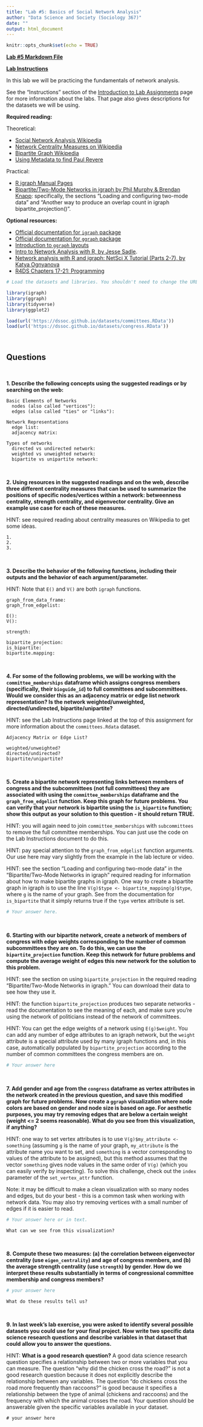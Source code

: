 ```yaml
---
title: "Lab #5: Basics of Social Network Analysis"
author: "Data Science and Society (Sociology 367)"
date: ""
output: html_document
---
```


```r
knitr::opts_chunk$set(echo = TRUE)
```

**[Lab #5 Markdown File](/assignments/Lab_5.Rmd)**

**[Lab Instructions](https://dssoc.github.io/assignments/lab_instructions.html)**

In this lab we will be practicing the fundamentals of network analysis. 

See the "Instructions" section of the [Introduction to Lab Assignments](https://dssoc.github.io/assignments/lab_instructions.html) page for more information about the labs. That page also gives descriptions for the datasets we will be using.

**Required reading:** 

Theoretical:

+ [Social Network Analysis Wikipedia](https://en.wikipedia.org/wiki/Social_network_analysis)
+ [Network Centrality Measures on Wikipedia](https://en.wikipedia.org/wiki/Centrality)
+ [Bipartite Graph Wikipedia](https://en.wikipedia.org/wiki/Bipartite_graph)
+ [Using Metadata to find Paul Revere](https://kieranhealy.org/blog/archives/2013/06/09/using-metadata-to-find-paul-revere/)

Practical:

+ [R igraph Manual Pages](https://igraph.org/r/doc/aaa-igraph-package.html)
+ [Bipartite/Two-Mode Networks in igraph by Phil Murphy & Brendan Knapp](https://rpubs.com/pjmurphy/317838): specifically, the sections "Loading and configuring two-mode data" and "Another way to produce an overlap count in igraph bipartite_projection()".


**Optional resources:**

* [Official documentation for `igraph` package](https://igraph.org/r/doc/)
* [Official documentation for `ggraph` package](https://cran.r-project.org/web/packages/ggraph/ggraph.pdf)
* [Introduction to `ggraph` layouts](https://www.data-imaginist.com/2017/ggraph-introduction-layouts/)
* [Intro to Network Analysis with R, by Jesse Sadle](https://www.jessesadler.com/post/network-analysis-with-r/). 
* [Network analysis with R and igraph: NetSci X Tutorial (Parts 2-7), by Katya Ognyanova](https://kateto.net/networks-r-igraph)
* [R4DS Chapters 17-21: Programming](https://r4ds.had.co.nz/program-intro.html)




```r
# Load the datasets and libraries. You shouldn't need to change the URL in the `load` function.

library(igraph)
library(ggraph)
library(tidyverse)
library(ggplot2)

load(url('https://dssoc.github.io/datasets/committees.RData'))
load(url('https://dssoc.github.io/datasets/congress.RData'))
```
<br/>

## Questions
<br>

**1. Describe the following concepts using the suggested readings or by searching on the web:**

```
Basic Elements of Networks
  nodes (also called "vertices"): 
  edges (also called "ties" or "links"): 

Network Representations
  edge list: 
  adjacency matrix: 

Types of networks
  directed vs undirected network: 
  weighted vs unweighted network: 
  bipartite vs unipartite network: 
```
<br/>


**2. Using resources in the suggested readings and on the web, describe three different centrality measures that can be used to summarize the positions of specific nodes/vertices within a network: betweenness centrality, strength centrality, and eigenvector centrality. Give an example use case for each of these measures.**

HINT: see required reading about centrality measures on Wikipedia to get some ideas.
```
1. 
2. 
3. 
```
<br/>


**3. Describe the behavior of the following functions, including their outputs and the behavior of each argument/parameter.**

HINT: Note that `E()` and `V()` are both `igraph` functions.
```
graph_from_data_frame: 
graph_from_edgelist: 

E(): 
V(): 

strength: 

bipartite_projection: 
is_bipartite: 
bipartite.mapping: 
```
<br/>


**4. For some of the following problems, we will be working with the `committee_memberships` dataframe which assigns congress members (specifically, their `bioguide_id`) to full committees and subcommittees. Would we consider this as an adjacency matrix or edge list network representation? Is the network weighted/unweighted, directed/undirected, bipartite/unipartite?**

HINT: see the Lab Instructions page linked at the top of this assignment for more information about the `committees.Rdata` dataset.
```
Adjacency Matrix or Edge List?

weighted/unweighted?
directed/undirected?
bipartite/unipartite?
```
<br/>


**5. Create a bipartite network representing links between members of congress and the subcommittees (not full committees) they are associated with using the `committee_memberships` dataframe and the `graph_from_edgelist` function. Keep this graph for future problems. You can verify that your network is bipartite using the `is_bipartite` function; show this output as your solution to this question - it should return TRUE.**

HINT: you will again need to join `committee_memberships` with `subcommittees` to remove the full committee memberships. You can just use the code on the Lab Instructions document to do this.

HINT: pay special attention to the `graph_from_edgelist` function arguments. Our use here may vary slightly from the example in the lab lecture or video.

HINT: see the section "Loading and configuring two-mode data" in the "Bipartite/Two-Mode Networks in igraph" required reading for information about how to make bipartite graphs in igraph. One way to create a bipartite graph in igraph is to use the line `V(g)$type <- bipartite_mapping(g)$type`, where `g` is the name of your graph. See from the documentation for `is_bipartite` that it simply returns true if the `type` vertex attribute is set.
```r
# Your answer here.
```
<br/>


**6. Starting with our bipartite network, create a network of members of congress with edge weights corresponding to the number of common subcommittees they are on. To do this, we can use the `bipartite_projection` function. Keep this network for future problems and compute the average weight of edges this new network for the solution to this problem.**

HINT: see the section on using `bipartite_projection` in the required reading "Bipartite/Two-Mode Networks in igraph." You can download their data to see how they use it.

HINT: the function `bipartite_projection` produces two separate networks - read the documentation to see the meaning of each, and make sure you're using the network of politicians instead of the network of committees.

HINT: You can get the edge weights of a network using `E(g)$weight`. You can add any number of edge attributes to an igraph network, but the `weight` attribute is a special attribute used by many igraph functions and, in this case, automatically populated by `bipartite_projection` according to the number of common committees the congress members are on.

```r
# Your answer here
```
<br/>


**7. Add gender and age from the `congress` dataframe as vertex attributes in the network created in the previous question, and save this modified graph for future problems. Now create a `ggraph` visualization where node colors are based on gender and node size is based on age. For aesthetic purposes, you may try removing edges that are below a certain weight (weight <= 2 seems reasonable). What do you see from this visualization, if anything?**

HINT: one way to set vertex attributes is to use `V(g)$my_attribute <- something` (assuming `g` is the name of your graph, `my_attribute` is the attribute name you want to set, and `something` is a vector corresponding to values of the attribute to be assigned), but this method assumes that the vector `something` gives node values in the same order of `V(g)` (which you can easily verify by inspecting). To solve this challenge, check out the `index` parameter of the `set_vertex_attr` function.

Note: it may be difficult to make a clean visualization with so many nodes and edges, but do your best - this is a common task when working with network data. You may also try removing vertices with a small number of edges if it is easier to read.
```r
# Your answer here or in text.
```
```
What can we see from this visualization?
```
<br/>


**8. Compute these two measures: (a) the correlation between eigenvector centrality (use `eigen_centrality`) and age of congress members, and (b) the average strength centrality (use `strength`) by gender. How do we interpret these results substantially in terms of congressional committee membership and congress members?**
```r
# your answer here
```
```
What do these results tell us?
```
<br/>


**9. In last week's lab exercise, you were asked to identify several possible datasets you could use for your final project. Now write two specific data science research questions and describe variables in that dataset that could allow you to answer the questions.**

HINT: **What is a good research question?** A good data science research question specifies a relationship between two or more variables that you can measure. The question "why did the chicken cross the road?" is not a good research question because it does not explicitly describe the relationship between any variables. The question "do chickens cross the road more frequently than raccoons?" is good because it specifies a relationship between the type of animal (chickens and raccoons) and the frequency with which the animal crosses the road. Your question should be answerable given the specific variables available in your dataset.
```
# your answer here
```

